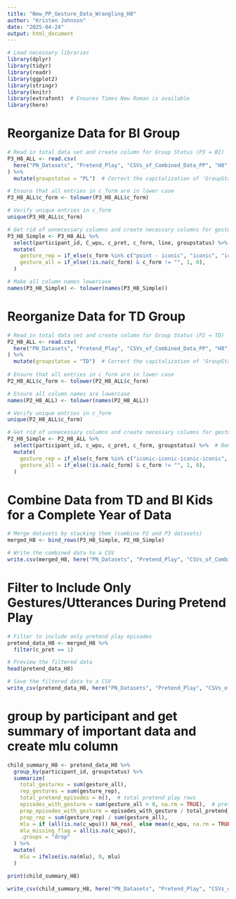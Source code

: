```yaml
---
title: "New_PP_Gesture_Data_Wrangling_H8"
author: "Kristen Johnson"
date: "2025-04-24"
output: html_document
---
```


```r
# Load necessary libraries
library(dplyr)
library(tidyr)
library(readr)
library(ggplot2)
library(stringr)
library(knitr)
library(extrafont)  # Ensures Times New Roman is available
library(here)
```

# Reorganize Data for BI Group
```r
# Read in total data set and create column for Group Status (P3 = BI)
P3_H8_ALL <- read.csv(
  here("PN_Datasets", "Pretend_Play", "CSVs_of_Combined_Data_PP", "H8", "P3_H8_ALL.csv")
) %>%
  mutate(groupstatus = "PL")  # Correct the capitalization of 'GroupStatus' to lowercase

# Ensure that all entries in c_form are in lower case
P3_H8_ALL$c_form <- tolower(P3_H8_ALL$c_form)

# Verify unique entries in c_form
unique(P3_H8_ALL$c_form)
```

```r
# Get rid of unnecessary columns and create necessary columns for gestures
P3_H8_Simple <- P3_H8_ALL %>% 
  select(participant_id, C_wpu, c_pret, c_form, line, groupstatus) %>%  # Removed unnecessary columns
  mutate(
    gesture_rep = if_else(c_form %in% c("point - iconic", "iconic", "iconic - flip", "metaphoric", "demo"), 1, 0),
    gesture_all = if_else(!is.na(c_form) & c_form != "", 1, 0),
  )
```

```r
# Make all column names lowercase
names(P3_H8_Simple) <- tolower(names(P3_H8_Simple))
```

# Reorganize Data for TD Group
```r
# Read in total data set and create column for Group Status (P2 = TD)
P2_H8_ALL <- read.csv(
  here("PN_Datasets", "Pretend_Play", "CSVs_of_Combined_Data_PP", "H8", "P2_H8_ALL.csv")
) %>%
  mutate(groupstatus = "TD")  # Correct the capitalization of 'GroupStatus' to lowercase
  
# Ensure that all entries in c_form are in lower case
P2_H8_ALL$c_form <- tolower(P2_H8_ALL$c_form)

# Ensure all column names are lowercase
names(P2_H8_ALL) <- tolower(names(P2_H8_ALL))

# Verify unique entries in c_form
unique(P2_H8_ALL$c_form)
```

```r
# Get rid of unnecessary columns and create necessary columns for gestures
P2_H8_Simple <- P2_H8_ALL %>% 
  select(participant_id, c_wpu, c_pret, c_form, groupstatus) %>%  # Removed unnecessary columns
  mutate(
    gesture_rep = if_else(c_form %in% c("iconic-iconic-iconic-iconic", "nod+iconic", "nod+palm+palm-iconic", "iconic?", "point-iconic-flip", "iconic - iconic", "iconic", "iconic~", "iconic-iconic", "demo~", "demo", "metaphoric"), 1, 0),
    gesture_all = if_else(!is.na(c_form) & c_form != "", 1, 0),
  )
```

# Combine Data from TD and BI Kids for a Complete Year of Data
```r
# Merge datasets by stacking them (combine P2 and P3 datasets)
merged_H8 <- bind_rows(P3_H8_Simple, P2_H8_Simple)

# Write the combined data to a CSV
write.csv(merged_H8, here("PN_Datasets", "Pretend_Play", "CSVs_of_Combined_Data_PP", "merged_H8.csv"))
```

# Filter to Include Only Gestures/Utterances During Pretend Play
```r
# Filter to include only pretend play episodes 
pretend_data_H8 <- merged_H8 %>%
  filter(c_pret == 1)

# Preview the filtered data
head(pretend_data_H8)

# Save the filtered data to a CSV
write_csv(pretend_data_H8, here("PN_Datasets", "Pretend_Play", "CSVs_of_Combined_Data_PP", "pretend_data_H8_allgestures.csv"))
```

# group by participant and get summary of important data and create mlu column
```r
child_summary_H8 <- pretend_data_H8 %>%
  group_by(participant_id, groupstatus) %>%
  summarize(
    total_gestures = sum(gesture_all),
    rep_gestures = sum(gesture_rep),
    total_pretend_episodes = n(),  # total pretend play rows
    episodes_with_gesture = sum(gesture_all > 0, na.rm = TRUE),  # pretend episodes where gesture occurred
    prop_episodes_with_gesture = episodes_with_gesture / total_pretend_episodes,
    prop_rep = sum(gesture_rep) / sum(gesture_all),
    mlu = if (all(is.na(c_wpu))) NA_real_ else mean(c_wpu, na.rm = TRUE),
    mlu_missing_flag = all(is.na(c_wpu)),
    .groups = "drop"
  ) %>%
  mutate(
    mlu = ifelse(is.na(mlu), 0, mlu)
  )

print(child_summary_H8)

write_csv(child_summary_H8, here("PN_Datasets", "Pretend_Play", "CSVs_of_Combined_Data_PP", "child_summary_H8.csv"))
```

